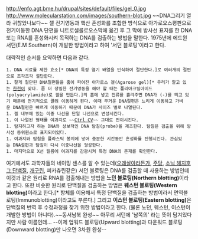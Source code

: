http://enfo.agt.bme.hu/drupal/sites/default/files/gel_0.jpg
http://www.molecularstation.com/images/southern-blot.jpg
~~DNA그리기 열라 귀찮았나보다~~
젤 전기영동과 핵산 혼성화를 조합한 방식으로 아가로오스평판으로 전기이동한 DNA 단편을 니트로셀룰로오스막에 옮긴 후 그 막에 방사선 표지를 한 DNA 또는 RNA를 혼성화시켜 목적하는 DNA를 검출하는 방법을 말한다. 1975년에 에드윈 서던(E.M Southern)이 개발한 방법이라고 하여 '서던 블로팅'이라고 한다.

대략적인 순서를 요약하면 다음과 같다.
 1. DNA 시료를 제한 효소[* DNA의 특정 염기 배열을 인식하여 절단한다.]로 여러개의 절편으로 조각조각 절단한다.
 1. 잘게 절단된 DNA절편들을 홈이 파여진 아가로스 겔(Agarose gel)[* 우리가 알고 있는 [[한천]]이 맞다. 좀 더 정밀한 전기영동을 해야 할 때는 폴리아크릴아미드(polyacrylamide)로 겔을 만든다.]의 홈에 넣고 전류를 흘려주면 DNA가 (-)를 띄고 있기 때문에 전기적으로 끌려 이동하게 된다. 이때 무거운 DNA절편은 느리게 이동하고 가벼운 DNA절편은 빠르게 이동하기 때문에 DNA가 사이즈 별로 나열된다. 
 1. 겔 내부에 있는 이중 나선을 단일 나선으로 변성시킨다.
 1. 이 나열된 형태를 여과지로 ~~[[Ctrl CV]]~~ 그대로 전이시킨다.
 1. 탐지하고자 하는 DNA와 상보적인 DNA 탐침(probe)을 제조한다. 탐침은 검출을 위해 방사성 동위원소로 표지되어있다.
 1. 여과지와 탐침을 플라스틱 봉지에 넣어 충분한 시간동안 혼성화를 진행시킨다. 관심있는 DNA절편과 탐침이 다시 이중나선을 형성한다.
 1. 마지막으로 X선 필름에 여과지를 감광시켜 특정 DNA의 존재를 확인한다.

여기에서도 과학자들의 네이밍 센스를 알 수 있는데([[오래살아]]라든가, [[주당]], [[소닉 헤지호그 단백질]], [[개구린]], 피카츄린같은) 서던 블로팅은 DNA를 검출할 때 사용하는 방법인데 이것과 같은 원리로 RNA를 검출해내는 방법을 '''노던 블로팅(Northern blotting)'''이라고 한다. 또한 비슷한 원리로 단백질을 검출하는 방법은 '''웨스턴 블로팅(Western blotting)'''이라고 한다.[* 항체를 이용해서 특정 단백질을 검출하는 방법이라서 면역블로팅(Immunoblotting)이라고도 부른다.] 그리고 '''이스턴 블로팅(Eastern blotting)'''은 단백질의 번역 후 수정과정을 찾기 위한 방법이라고 한다. (물론 노던, 웨스턴, 이스턴이 개발한 방법이 아니다).~~동서남북 완성~~ 아무리 서던에 '남쪽의' 라는 뜻이 담겨있다지만 사람 이름인데... --이제 업워드 블로팅(Upward blotting)과 다운워드 블로팅(Downward blotting)만 나오면 3차원 완성--
